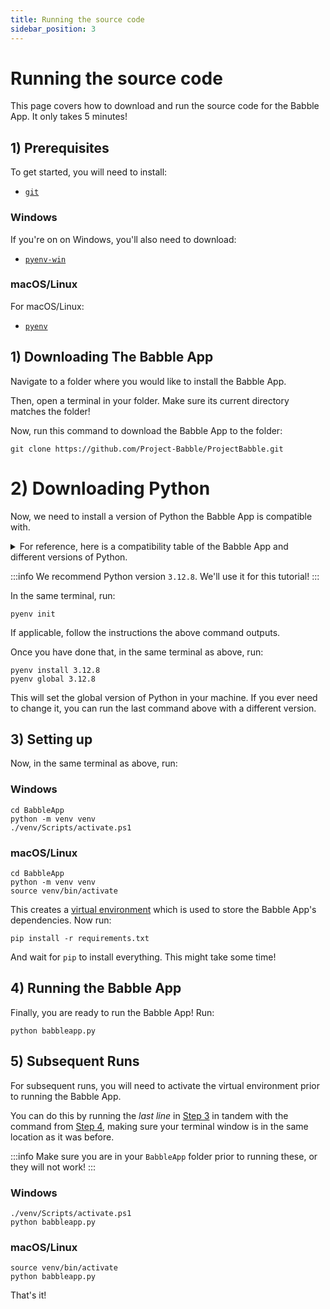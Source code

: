 ```yaml
---
title: Running the source code
sidebar_position: 3
---
```


# Running the source code

This page covers how to download and run the source code for the Babble App. It only takes 5 minutes!

## 1) Prerequisites

To get started, you will need to install:

- [`git`](https://git-scm.com/downloads)

### Windows

If you're on on Windows, you'll also need to download:
- [`pyenv-win`](https://github.com/pyenv-win/pyenv-win)

### macOS/Linux

For macOS/Linux:
- [`pyenv`](https://github.com/pyenv/pyenv)

## 1) Downloading The Babble App

Navigate to a folder where you would like to install the Babble App.

Then, open a terminal in your folder. Make sure its current directory matches the folder!

Now, run this command to download the Babble App to the folder:

```
git clone https://github.com/Project-Babble/ProjectBabble.git
```

# 2) Downloading Python

Now, we need to install a version of Python the Babble App is compatible with.

<details>
  <summary>For reference, here is a compatibility table of the Babble App and different versions of Python.</summary>

| < 3.7 | 3.8 | 3.9 | 3.10 | 3.11 | 3.12 | 3.13 |
|:------:|:---:|:---:|:----:|:----:|:----:|:----:|
|    ❌   |  ⚠️  |  ⚠️  |   ✅  |   ✅  |   ✅  |   ❌  |

:::danger
In theory, the Babble App *may* work on versions of Python as low as 3.5. We cannot guarantee its stability these versions, proceed at your own risk if you do!
:::

:::warning
With the upcoming addition of Vive Facial Tracker support to the Babble App, the lowest version of Python supported going into the future will be 3.10.  
:::

:::note
Python `3.13` support is planned once key dependencies are built against `3.13`, namely `onnxruntime-directml` and `onnxruntime-gpu`.

While not supported, nightly builds of the above dependencies exist that enable this. Microsoft outlines how to set this up [here](https://github.com/microsoft/onnxruntime/issues/22274#issuecomment-2423585092). 

:::
</details>

:::info
We recommend Python version `3.12.8`. We'll use it for this tutorial!
:::

In the same terminal, run:

```
pyenv init
```

If applicable, follow the instructions the above command outputs.

Once you have done that, in the same terminal as above, run:

```
pyenv install 3.12.8
pyenv global 3.12.8
```

This will set the global version of Python in your machine. If you ever need to change it, you can run the last command above with a different version.

## 3) Setting up 

Now, in the same terminal as above, run:

### Windows

```
cd BabbleApp
python -m venv venv
./venv/Scripts/activate.ps1
```

### macOS/Linux

```
cd BabbleApp
python -m venv venv
source venv/bin/activate
```

This creates a [virtual environment](https://www.geeksforgeeks.org/python-virtual-environment/) which is used to store the Babble App's dependencies. Now run:

```
pip install -r requirements.txt
```

And wait for `pip` to install everything. This might take some time!

## 4) Running the Babble App

Finally, you are ready to run the Babble App! Run:

```
python babbleapp.py
```

## 5) Subsequent Runs

For subsequent runs, you will need to activate the virtual environment prior to running the Babble App. 

You can do this by running the *last line* in [Step 3](building#3-setting-up) in tandem with the command from [Step 4](building#4-running-the-babble-app), making sure your terminal window is in the same location as it was before.

:::info
Make sure you are in your `BabbleApp` folder prior to running these, or they will not work!
:::

### Windows

```
./venv/Scripts/activate.ps1
python babbleapp.py
```

### macOS/Linux

```
source venv/bin/activate
python babbleapp.py
```

That's it!
